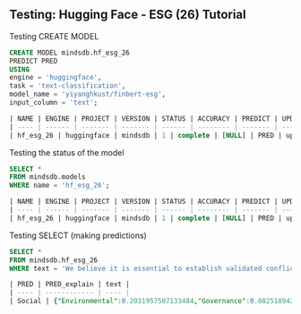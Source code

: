 ## Testing: Hugging Face - ESG (26) Tutorial

Testing CREATE MODEL
```sql
CREATE MODEL mindsdb.hf_esg_26
PREDICT PRED
USING
engine = 'huggingface',
task = 'text-classification',
model_name = 'yiyanghkust/finbert-esg',
input_column = 'text';
```

```sql
| NAME | ENGINE | PROJECT | VERSION | STATUS | ACCURACY | PREDICT | UPDATE_STATUS | MINDSDB_VERSION | ERROR | SELECT_DATA_QUERY | TRAINING_OPTIONS | CURRENT_TRAINING_PHASE | TOTAL_TRAINING_PHASES | TRAINING_PHASE_NAME | TAG | CREATED_AT | TRAINING_TIME |
| ---- | ------ | ------- | ------- | ------ | -------- | ------- | ------------- | --------------- | ----- | ----------------- | ---------------- | ---------------------- | --------------------- | ------------------- | --- | ---------- | ------------- |
| hf_esg_26 | huggingface | mindsdb | 1 | complete | [NULL] | PRED | up_to_date | 23.6.3.1 | [NULL] | [NULL] | {'target': 'PRED', 'using': {'task': 'text-classification', 'model_name': 'yiyanghkust/finbert-esg', 'input_column': 'text'}} | [NULL] | [NULL] | [NULL] | [NULL] | 2023-06-18 13:42:33.381029 | 42 |
```

Testing the status of the model
```sql
SELECT *
FROM mindsdb.models 
WHERE name = 'hf_esg_26';
```

```sql
| NAME | ENGINE | PROJECT | VERSION | STATUS | ACCURACY | PREDICT | UPDATE_STATUS | MINDSDB_VERSION | ERROR | SELECT_DATA_QUERY | TRAINING_OPTIONS | CURRENT_TRAINING_PHASE | TOTAL_TRAINING_PHASES | TRAINING_PHASE_NAME | TAG | CREATED_AT | TRAINING_TIME |
| ---- | ------ | ------- | ------- | ------ | -------- | ------- | ------------- | --------------- | ----- | ----------------- | ---------------- | ---------------------- | --------------------- | ------------------- | --- | ---------- | ------------- |
| hf_esg_26 | huggingface | mindsdb | 1 | complete | [NULL] | PRED | up_to_date | 23.6.3.1 | [NULL] | [NULL] | {'target': 'PRED', 'using': {'task': 'text-classification', 'model_name': 'yiyanghkust/finbert-esg', 'input_column': 'text'}} | [NULL] | [NULL] | [NULL] | [NULL] | 2023-06-18 13:42:33.381029 | 42 |
```

Testing SELECT (making predictions)
```sql
SELECT *
FROM mindsdb.hf_esg_26
WHERE text = 'We believe it is essential to establish validated conflict-free sources of 3TG within the Democratic Republic of the Congo (the “DRC”) and adjoining countries (together, with the DRC, the “Covered Countries”), so that these minerals can be procured in a way that contributes to economic growth and development in the region. To aid in this effort, we have established a conflict minerals policy and an internal team to implement the policy.';
```

```sql
| PRED | PRED_explain | text |
| ---- | ------------ | ---- |
| Social | {"Environmental":0.2031957507133484,"Governance":0.08251894265413284,"None":0.05089299753308296,"Social":0.6633923053741455} | We believe it is essential to establish validated conflict-free sources of 3TG within the Democratic Republic of the Congo (the “DRC”) and adjoining countries (together, with the DRC, the “Covered Countries”), so that these minerals can be procured in a way that contributes to economic growth and development in the region. To aid in this effort, we have established a conflict minerals policy and an internal team to implement the policy. |
```